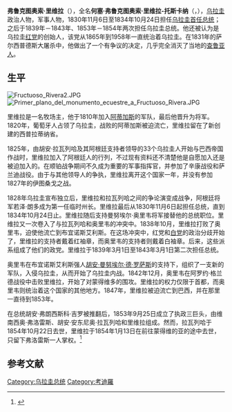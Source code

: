 {{Infobox Uruguayan politician
| honorific-prefix    =
| native_name= Fructuoso Rivera
| name=弗鲁克图奥索·里维拉
| honorific-suffix    = 
| image= Fructuoso Rivera.jpg
| smallimage= 
| caption= 
| order=
| office= 第一任[[乌拉圭总统|乌拉圭总统]]
| term_start= 1830年11月6日
| term_end= 1834年10月24日
| vicepresident= 
| predecessor= [[路易斯·愛德華多·佩雷斯|路易斯·愛德華多·佩雷斯]]
| successor= [[卡洛斯·阿纳亚|卡洛斯·阿纳亚]] 
| birth_date= {{birth date|1784|10|17|df=y}}
| birth_place= {{flag|Uruguay}}[[杜拉斯诺|杜拉斯诺]]
| death_date= {{Death date and age|1854|1|13|1784|10|17|df=y}} 
| death_place= {{flag|Uruguay}}[[梅洛_(塞罗拉尔戈省)|梅洛]]
| nationality= [[乌拉圭|乌拉圭]]
| party= [[红党_(乌拉圭)|红党]]
| spouse= 
| relations=
| children=
| residence=
| alma_mater=
| occupation= 
| profession= [[军队|军队]] 
| religion= 
| signature=
| website=
| footnotes= 
}}
'''弗鲁克图奥索·里维拉'''（{{lang-es|Fructuoso Rivera}}），全名'''何塞·弗鲁克图奥索·里维拉-托斯卡纳'''（{{lang-es|José Fructuoso Rivera y Toscana}}，{{bd|1784年|10月17日|1854年|1月13日}}），[[乌拉圭|乌拉圭]]政治人物，军事人物，1830年11月6日至1834年10月24日担任[[乌拉圭总统|乌拉圭首任总统]]；之后于1839年－1843年、1853年－1854年两次担任乌拉圭总统。他还被认为是乌拉圭[[红党_(乌拉圭)|红党]]的创始人，该党从1865年到1958年一直统治着乌拉圭。在1831年的萨尔西普德斯大屠杀中，他做出了一个有争议的决定，几乎完全消灭了当地的[[查鲁亚人|查鲁亚人]]。
==生平==
[[File:Fructuoso_Rivera2.JPG|thumbnail]]
[[File:Primer_plano_del_monumento_ecuestre_a_Fructuoso_Rivera.JPG|thumbnail]]

里维拉是一名牧场主，他于1810年加入[[何塞·赫瓦西奥·阿蒂加斯|阿蒂加斯]]的军队，最后他晋升为将军。1820年，葡萄牙人占领了乌拉圭，战败的阿蒂加斯被迫流亡，里维拉留在了新创建的西普拉蒂纳省。

1825年，由胡安·拉瓦列哈及其阿根廷支持者领导的33个乌拉圭人开始与巴西帝国作战时，里维拉加入了阿根廷人的行列，不过现有资料还不清楚他是自愿加入还是被迫加入的。在顺铂战争期间不久成为重要的军事指挥官，并参加了辛康战役和萨兰迪战役。由于与其他领导人的争执，里维拉离开这个国家一年，并没有参加1827年的伊图桑戈之战。

1828年乌拉圭宣布独立后，里维拉和拉瓦列哈之间的争论演变成战争，阿根廷将军若泽·朗多成为第一任临时州长。里维拉最后从1830年11月6日起担任总统，直到1834年10月24日止。里维拉随后支持曼努埃尔·奥里韦将军接替他的总统职位。里维拉又一次卷入了与拉瓦列哈和奥里韦的冲突中。1838年10月，里维拉打败了奥里韦，迫使他流亡到布宜诺斯艾利斯。在这场冲突中，红党和[[白党_(乌拉圭)|白党]]的政治分歧开始了，里维拉的支持者戴着红袖章，而奥里韦的支持者则戴着白袖章。后来，这些派系组成了他们的政党。里维拉于1839年3月1日至1843年3月1日第二次担任总统。

奥里韦在布宜诺斯艾利斯强人[[胡安·曼努埃尔·德·罗萨斯|胡安·曼努埃尔·德·罗萨斯]]的支持下，组织了一支新的军队，入侵乌拉圭，从而开始了乌拉圭内战。1842年12月，奥里韦在阿罗约·格兰德战役中击败里维拉，开始了对蒙得维多的围攻。里维拉的权力仅限于首都，而奥里韦则统治着这个国家的其他地方。1847年，里维拉被迫流亡到巴西，并在那里一直待到1853年。

在总统胡安·弗朗西斯科·吉罗被推翻后，1853年9月25日成立了执政三巨头，由维南西奥·弗洛雷斯、胡安·安东尼奥·拉瓦列哈和里维拉组成。然而，拉瓦列哈于1854年10月22日去世，里维拉于1854年1月13日在前往蒙得维的亚的途中去世，只留下弗洛雷斯一人掌权。<ref>{{Cite web |url=http://biography.yourdictionary.com/fructuoso-rivera#EBRfCqsqkVY97Kkz.99 |title=Fructuoso Rivera Facts |access-date=2020-05-25 |archive-date=2021-04-22 |archive-url=https://web.archive.org/web/20210422152007/https://biography.yourdictionary.com/fructuoso-rivera#EBRfCqsqkVY97Kkz.99 }}</ref>

==参考文献==
{{reflist}}

{{S-start}}
{{Succession box
| before = {{link-en|路易斯·愛德華多·佩雷斯|Luis Eduardo Pérez}}（''臨時''）
| title  = [[烏拉圭總統列表|烏拉圭總統]]
| years  = 1830年－1834年
| after  = {{link-en|卡洛斯·阿納亞|Carlos Anaya}}
}}
{{Succession box
| before = {{link-en|加布里埃爾·安東尼奧·佩雷拉|Gabriel Antonio Pereira}}
| title  = 烏拉圭總統
| years  = 1839年－1843年
| after  = {{link-en|曼努埃尔·奥里韦|Manuel Oribe}}
}}
{{Succession box
| before = {{link-en|胡安·弗朗西斯科·吉羅|Juan Francisco Giró}}
| title  = 烏拉圭總統<br><small>（[[三頭同盟|三頭同盟]]）（與[[維南西奧·弗洛雷斯|維南西奧·弗洛雷斯]]及<br>{{link-en|胡安·安東尼奧·拉瓦列哈|Juan Antonio Lavalleja}}）</small>
| years  = 1853年－1854年
| after  = 維南西奧·弗洛雷斯
}}
{{S-end}}
{{Authority control}}
[[Category:乌拉圭总统|Category:乌拉圭总统]]
[[Category:考迪羅|Category:考迪羅]]